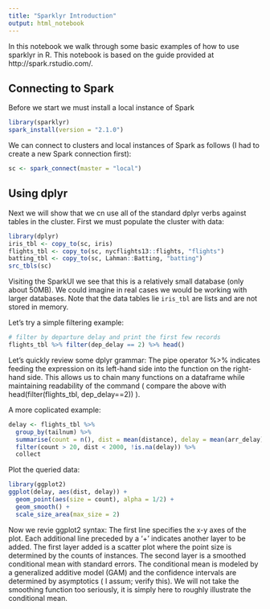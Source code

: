 ```yaml
---
title: "Sparklyr Introduction"
output: html_notebook
---
```


In this notebook we walk through some basic examples of how to use sparklyr in R. This notebook is based on the guide provided at http://spark.rstudio.com/. 

## Connecting to Spark

Before we start we must install a local instance of Spark
```r
library(sparklyr)
spark_install(version = "2.1.0")
```

We can connect to clusters and local instances of Spark as follows (I had to create a new Spark connection first):
```r
sc <- spark_connect(master = "local")
```

## Using dplyr

Next we will show that we cn use all of the standard dplyr verbs against tables in the cluster. First we must populate the cluster with data:
```r
library(dplyr)
iris_tbl <- copy_to(sc, iris)
flights_tbl <- copy_to(sc, nycflights13::flights, "flights")
batting_tbl <- copy_to(sc, Lahman::Batting, "batting")
src_tbls(sc)
```
Visiting the SparkUI we see that this is a relatively small database (only about 50MB). We could imagine in real cases we would be working with larger databases. Note that the data tables lie `iris_tbl` are lists and are not stored in memory.

Let's try a simple filtering example:
```r
# filter by departure delay and print the first few records
flights_tbl %>% filter(dep_delay == 2) %>% head()
```
Let's quickly review some dplyr grammar: The pipe operator %>% indicates feeding the expression on its left-hand side into the function on the right-hand side. This allows us to chain many functions on a dataframe while maintaining readability of the command ( compare the above with head(filter(flights_tbl, dep_delay==2)) ).

A more coplicated example:
```r
delay <- flights_tbl %>% 
  group_by(tailnum) %>%
  summarise(count = n(), dist = mean(distance), delay = mean(arr_delay)) %>%
  filter(count > 20, dist < 2000, !is.na(delay)) %>%
  collect
```
Plot the queried data:
```r
library(ggplot2)
ggplot(delay, aes(dist, delay)) +
  geom_point(aes(size = count), alpha = 1/2) +
  geom_smooth() +
  scale_size_area(max_size = 2)
```

Now we revie ggplot2 syntax: The first line specifies the x-y axes of the plot. Each additional line preceded by a '+' indicates another layer to be added. The first layer added is a scatter plot where the point size is determined by the counts of instances. The second layer is a smoothed conditional mean with standard errors. The conditional mean is modeled by a generalized additive model (GAM) and the confidence intervals are determined by asymptotics ( I assum;  verify this). We will not take the smoothing function too seriously, it is simply here to roughly illustrate the conditional mean.